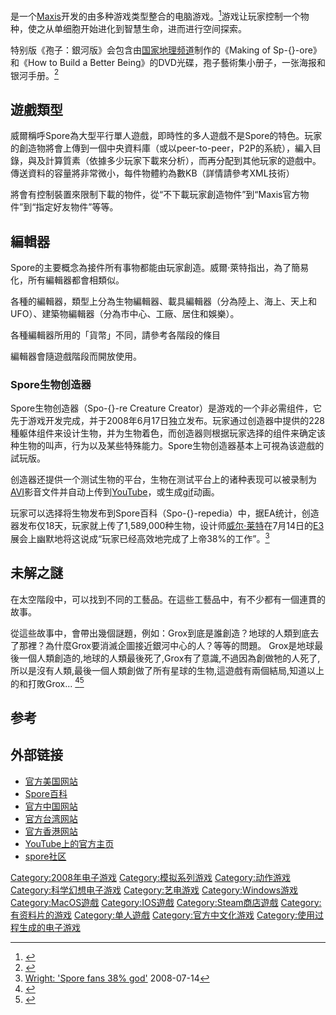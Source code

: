 {{Otheruses|孢子|subject=[[美国艺电|美国艺电]]出版的一款电脑游戏|other=一种生物生殖组织}}
{{NoteTA
| G1=Games
| T=zh-hant:孢子 (遊戲); zh-cn:孢子 (游戏); zh-tw:Spore;
| 1=zh-cn:孢子; zh-tw:Spore;
}}
{{Infobox VG
| title     = 孢子
| english = Spore
| image     = File:Sporebox.jpg
| developer = [[Maxis|Maxis]]
| publisher = [[美国艺电|美国艺电]]
| designer  = [[威尔·萊特|威尔·萊特]]
| released  =  {{vgrelease|EU|2008年9月5日}}<ref name="Eur-US-Dates">{{cite web| last=Bramwell| first=Tom| title=Spore release date announced| publisher=[[Eurogamer|Eurogamer]]| date=2008-02-12| url=http://www.eurogamer.net/article.php?article_id=92588| accessdate=2008-02-12| archive-date=2008-12-08| archive-url=https://web.archive.org/web/20081208161226/http://www.eurogamer.net/article.php?article_id=92588| dead-url=no}}</ref>
{{vgrelease|NA|2008年9月7日}}<ref name="releasedate">{{cite web |url=http://www.spore.com/press_021208.php |title=EA and Maxis to ship Spore in September |date=2008-02-12 |publisher=Electronic Arts |accessdate=2008-02-12 |deadurl=yes |archiveurl=https://web.archive.org/web/20080213115033/http://www.spore.com/press_021208.php |archivedate=2008-02-13 }}</ref>
| genre     = [[模拟游戏|模拟游戏]]、[[即时策略游戏|即时策略游戏]]
| modes     = [[单人游戏|单人游戏]]
| platforms = [[Microsoft_Windows|Microsoft Windows]]<ref name=joystiq>{{cite web | work = Joystiq.com | date = 9 September 2006 | title = EA: Spore is PC only ... for now | url = http://www.culture.joystiq.com/2006/09/09/ea-spore-is-pc-only-for-now/ | accessdate = 2006-09-09 | archive-url = https://web.archive.org/web/20061128135704/http://www.culture.joystiq.com/2006/09/09/ea-spore-is-pc-only-for-now/ | archive-date = 2006-11-28 | dead-url = yes }}</ref><br />[[Mac_OS_X|Mac OS X]]<ref name="Macworld2008">{{cite web |url=http://www.spore.com/press_011508.php |title=EA reveals Spore for the Mac (Official press release) |date=2008-01-16 |publisher=[[Electronic_Arts|Electronic Arts]] |accessdate=2008-01-16 |deadurl=yes |archiveurl=https://web.archive.org/web/20080119135811/http://www.spore.com/press_011508.php |archivedate=2008-01-19 }}</ref>
}}

{{vgname|Spore|en=Spore|cn=孢子|tw=en}}是一个[[Maxis|Maxis]]开发的由多种游戏类型整合的电脑游戏。<ref name=origin01>{{cite web|url=http://www.spore.com/what/platforms#PC|title=3rd paragraph has statement about Will Wright's Spore, the first MSO|accessdate=2008-07-17|archive-date=2008-06-27|archive-url=https://web.archive.org/web/20080627182026/http://www.spore.com/what/platforms#PC|dead-url=yes}}</ref>游戏让玩家控制一个物种，使之从单细胞开始进化到智慧生命，进而进行空间探索。

特别版《孢子：銀河版》会包含由[[国家地理频道|国家地理频道]]制作的《Making of Sp-{}-ore》和《How to Build a Better Being》的DVD光碟，孢子藝術集小册子，一张海报和银河手册。<ref name="speced">{{cite web|url=http://www.joystiq.com/2008/06/24/spore-getting-80-galactic-edition/|title=Spore getting $80 'Galactic Edition'|work=[[Joystiq|Joystiq]]|author=Justin McElroy|access-date=2008-07-17|archive-url=https://web.archive.org/web/20080908021805/http://www.joystiq.com/2008/06/24/spore-getting-80-galactic-edition/|archive-date=2008-09-08|dead-url=yes}}</ref>

== 遊戲類型 ==

威爾稱呼Spore為大型平行單人遊戲，即時性的多人遊戲不是Spore的特色。玩家的創造物將會上傳到一個中央資料庫（或以peer-to-peer，P2P的系統），編入目錄，與及計算質素（依據多少玩家下載來分析），而再分配到其他玩家的遊戲中。傳送資料的容量將非常微小，每件物體約為數KB（詳情請參考XML技術）

將會有控制裝置來限制下載的物件，從“不下載玩家創造物件”到“Maxis官方物件”到“指定好友物件”等等。

== 編輯器 ==
Spore的主要概念為接件所有事物都能由玩家創造。威爾·萊特指出，為了簡易化，所有編輯器都會相類似。

各種的編輯器，類型上分為生物編輯器、載具編輯器（分為陸上、海上、天上和UFO）、建築物編輯器（分為市中心、工廠、居住和娛樂）。

各種編輯器所用的「貨幣」不同，請參考各階段的條目

編輯器會隨遊戲階段而開放使用。
=== Spore生物创造器 ===
Spore生物创造器（Spo-{}-re Creature Creator）是游戏的一个非必需组件，它先于游戏开发完成，并于2008年6月17日独立发布。玩家通过创造器中提供的228種躯体组件来设计生物，并为生物着色，而创造器则根据玩家选择的组件来确定该种生物的叫声，行为以及某些特殊能力。Spore生物创造器基本上可視為该遊戲的試玩版。

创造器还提供一个测试生物的平台，生物在测试平台上的诸种表现可以被录制为[[AVI|AVI]]影音文件并自动上传到[[YouTube|YouTube]]，或生成[[gif|gif]]动画。

玩家可以选择将生物发布到Spore百科（Spo-{}-repedia）中，据EA统计，创造器发布仅18天，玩家就上传了1,589,000种生物，设计师[[威尔·莱特|威尔·莱特]]在7月14日的[[E3电子娱乐展|E3]]展会上幽默地将这说成“玩家已经高效地完成了上帝38%的工作”。<ref>[http://www.joystiq.com/2008/07/14/wright-spore-fans-38-god/ Wright: 'Spore fans 38% god'] {{Wayback|url=http://www.joystiq.com/2008/07/14/wright-spore-fans-38-god/ |date=20080718045138 }} 2008-07-14</ref>

== 未解之謎 ==
在太空階段中，可以找到不同的工藝品。在這些工藝品中，有不少都有一個連貫的故事。

從這些故事中，會帶出幾個謎題，例如：Grox到底是誰創造？地球的人類到底去了那裡？為什麼Grox要消滅企圖接近銀河中心的人？等等的問題。
Grox是地球最後一個人類創造的,地球的人類最後死了,Grox有了意識,不過因為創做牠的人死了,所以是沒有人類,最後一個人類創做了所有星球的生物,這遊戲有兩個結局,知道以上的和打敗Grox...
<ref name=sciencemag>{{Cite journal|url=http://www.sciencemag.org/cgi/content/full/322/5901/531b|title=Flunking Spore|author=John Bohannon|date=2008-10-24|publisher=Science|pmid=18948523|doi=10.1126/science.322.5901.531b|journal=Science|volume=322|pages=531b|issue=5901|access-date=2011-02-10|archive-date=2010-08-07|archive-url=https://web.archive.org/web/20100807171832/http://www.sciencemag.org/cgi/content/full/322/5901/531b|dead-url=no}}</ref><ref>{{Cite news|url=http://www.nytimes.com/2008/09/02/science/02spor.html?ex=1378008000&en=60532acadfc7910b&ei=5124&partner=permalink&exprod=permalink|title=Gaming Evolves|author=Carl Zimmer|date=2008-09-01|publisher=The New York Times|accessdate=2011-02-10|archive-date=2009-07-23|archive-url=https://web.archive.org/web/20090723051754/http://www.nytimes.com/2008/09/02/science/02spor.html?ex=1378008000&en=60532acadfc7910b&ei=5124&partner=permalink&exprod=permalink|dead-url=no}}</ref>

== 参考 ==
{{reflist|30em}}

== 外部链接 ==

* [https://web.archive.org/web/20070313230203/http://www.spore.com/ 官方美国网站]{{en icon}}
* [https://web.archive.org/web/20080907011944/http://www.spore.com/sporepedia Spore百科]
* [http://www.ea.com.cn/zh-cn/games/pc/spore/spore/ 官方中国网站]{{Wayback|url=http://www.ea.com.cn/zh-cn/games/pc/spore/spore/ |date=20080927043838 }}{{zh-cn icon}}
* [http://spore.ea.com.tw/ 官方台湾网站]{{Wayback|url=http://spore.ea.com.tw/ |date=20080912145357 }}{{zh-tw icon}}
* [https://web.archive.org/web/20080925230314/http://www.ea.com.hk/en-hk/games/pc/spore/spore/ 官方香港网站]{{en icon}}
* [http://www.youtube.com/spore YouTube上的官方主页]{{Wayback|url=http://www.youtube.com/spore |date=20080621075630 }}
* [http://sporechina.com spore社区]{{Wayback|url=http://sporechina.com/ |date=20191130150911 }}

{{Sim series}}

{{DEFAULTSORT:Spore (2008 video game)}}
[[Category:2008年电子游戏|Category:2008年电子游戏]]
[[Category:模拟系列游戏|Category:模拟系列游戏]]
[[Category:动作游戏|Category:动作游戏]]
[[Category:科学幻想电子游戏|Category:科学幻想电子游戏]]
[[Category:艺电游戏|Category:艺电游戏]]
[[Category:Windows游戏|Category:Windows游戏]]
[[Category:MacOS遊戲|Category:MacOS遊戲]]
[[Category:IOS遊戲|Category:IOS遊戲]]
[[Category:Steam商店遊戲|Category:Steam商店遊戲]]
[[Category:有资料片的游戏|Category:有资料片的游戏]]
[[Category:单人遊戲|Category:单人遊戲]]
[[Category:官方中文化游戏|Category:官方中文化游戏]]
[[Category:使用过程生成的电子游戏|Category:使用过程生成的电子游戏]]